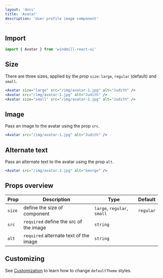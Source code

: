 ```yaml
---
layout: 'docs'
title: 'Avatar'
description: 'User profile image component'
---
```


## Import

```jsx
import { Avatar } from 'windmill-react-ui'
```

## Size

There are three sizes, applied by the prop `size`: `large`, `regular` (default) and `small`.

```jsx live
<Avatar size="large" src="/img/avatar-1.jpg" alt="Judith" />
<Avatar src="/img/avatar-1.jpg" alt="Judith" />
<Avatar size="small" src="/img/avatar-1.jpg" alt="Judith" />
```

## Image

Pass an image to the avatar using the prop `src`.

```jsx live
<Avatar src="/img/avatar-1.jpg" alt="Judith" />
```

## Alternate text

Pass an alternate text to the avatar using the prop `alt`.

```jsx live
<Avatar src="/img/avatar-2.jpg" alt="George" />
```

## Props overview

| Prop   | Description                            | Type                        | Default   |
| ------ | -------------------------------------- | --------------------------- | --------- |
| `size` | define the size of component           | `large`, `regular`, `small` | `regular` |
| `src`  | `required` define the src of the image | `string`                    |           |
| `alt`  | `required` alternate text of the image | `string`                    |           |

## Customizing

See [Customization](../customization) to learn how to change `defaultTheme` styles.
